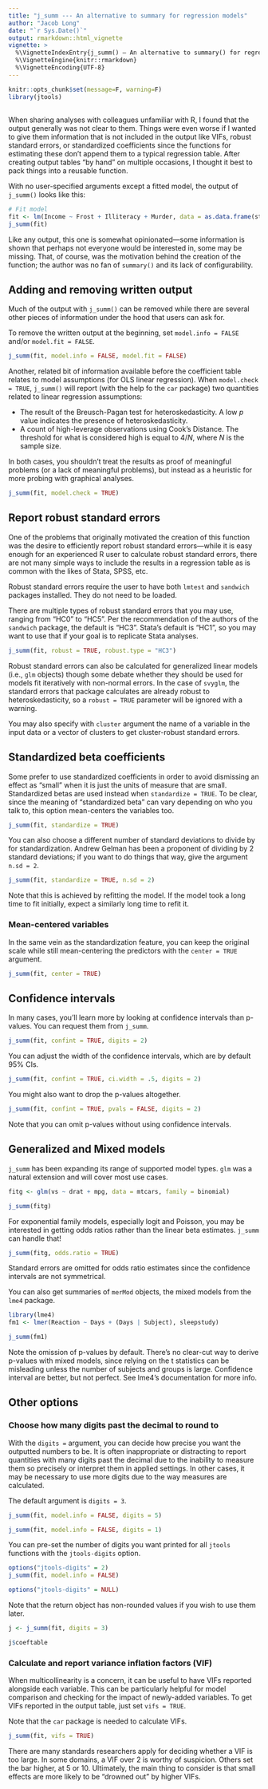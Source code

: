 ```yaml
---
title: "j_summ --- An alternative to summary for regression models"
author: "Jacob Long"
date: "`r Sys.Date()`"
output: rmarkdown::html_vignette
vignette: >
  %\VignetteIndexEntry{j_summ() — An alternative to summary() for regression models}
  %\VignetteEngine{knitr::rmarkdown}
  %\VignetteEncoding{UTF-8}
---
```


```r
knitr::opts_chunk$set(message=F, warning=F)
library(jtools)
```

## 

When sharing analyses with colleagues unfamiliar with R, I found that the output
generally was not clear to them. Things were even worse if I wanted to give
them information  that is not included in the output like VIFs, robust standard
errors, or standardized coefficients since the functions for estimating these
don't append them to a typical regression table. After creating output tables
"by hand" on multiple occasions, I thought it best to pack things into a
reusable function.

With no user-specified arguments except a fitted model, the output of `j_summ()` looks
like this:

```r
# Fit model
fit <- lm(Income ~ Frost + Illiteracy + Murder, data = as.data.frame(state.x77))
j_summ(fit)
```

Like any output, this one is somewhat opinionated—some information is shown that
perhaps not everyone would be interested in, some may be missing. That,
of course, was the motivation behind the creation of the function; the author
was no fan of `summary()` and its lack of configurability. 

## Adding and removing written output

Much of the output with `j_summ()` can be removed while there are several other pieces
of information under the hood that users can ask for. 

To remove the written output at the beginning, set `model.info = FALSE` and/or 
`model.fit = FALSE`.

```r
j_summ(fit, model.info = FALSE, model.fit = FALSE)
```

Another, related bit of information available before the coefficient table relates
to model assumptions (for OLS linear regression). When `model.check = TRUE`,
`j_summ()` will report (with the help fo the `car` package) two quantities
related to linear regression assumptions:

* The result of the Breusch-Pagan test for heteroskedasticity. A low *p* value
indicates the presence of heteroskedasticity.
* A count of high-leverage observations using Cook's Distance. The threshold for 
what is considered high is equal to $4/N$, where $N$ is the sample size.

In both cases, you shouldn't treat the results as proof of meaningful problems (or
a lack of meaningful problems), but instead as a heuristic for more probing with 
graphical analyses.

```r
j_summ(fit, model.check = TRUE)
```

## Report robust standard errors

One of the problems that originally motivated the creation of this function was the
desire to efficiently report robust standard errors—while it is easy enough for an
experienced R user to calculate robust standard errors, there are not many simple ways
to include the results in a regression table as is common with the likes of
Stata, SPSS, etc.

Robust standard errors require the user to have both `lmtest` and `sandwich` packages
installed. They do not need to be loaded.

There are multiple types of robust standard errors that you may use, ranging from 
"HC0" to "HC5". Per the recommendation of the authors of the `sandwich` package, the
default is "HC3". Stata's default is "HC1", so you may want to use that if your goal
is to replicate Stata analyses.

```r
j_summ(fit, robust = TRUE, robust.type = "HC3")
```

Robust standard errors can also be calculated for generalized linear models
(i.e., `glm` objects) though some debate whether they should be used for models
fit iteratively with non-normal errors. In the case of `svyglm`, the standard
errors that package calculates are already robust to heteroskedasticity,
so a `robust = TRUE` parameter will be ignored with a warning.

You may also specify with `cluster` argument the name of a variable in the input
data or a vector of clusters to get cluster-robust standard errors.


## Standardized beta coefficients

Some prefer to use standardized coefficients in order to avoid dismissing an effect
as "small" when it is just the units of measure that are small. Standardized betas
are used instead when `standardize = TRUE`. To be clear, since the meaning of
"standardized beta" can vary depending on who you talk to, this option mean-centers
the variables too.

```r
j_summ(fit, standardize = TRUE)
```

You can also choose a different number of standard deviations to divide by for
standardization. Andrew Gelman has been a proponent of dividing by 2 standard
deviations; if you want to do things that way, give the argument `n.sd = 2`. 

```r
j_summ(fit, standardize = TRUE, n.sd = 2)
```

Note that this is achieved by refitting the model. If the model took a long time
to fit initially, expect a similarly long time to refit it.

### Mean-centered variables

In the same vein as the standardization feature, you can keep the original scale
while still mean-centering the predictors with the `center = TRUE` argument.

```r
j_summ(fit, center = TRUE)
```

## Confidence intervals

In many cases, you'll learn more by looking at confidence intervals than 
p-values. You can request them from `j_summ`.

```r
j_summ(fit, confint = TRUE, digits = 2)
```

You can adjust the width of the confidence intervals, which are by default
95% CIs.

```r
j_summ(fit, confint = TRUE, ci.width = .5, digits = 2)
```

You might also want to drop the p-values altogether.

```r
j_summ(fit, confint = TRUE, pvals = FALSE, digits = 2)
```

Note that you can omit p-values without using confidence intervals.

## Generalized and Mixed models

`j_summ` has been expanding its range of supported model types. `glm` was a
natural extension and will cover most use cases.

```r
fitg <- glm(vs ~ drat + mpg, data = mtcars, family = binomial)

j_summ(fitg)
```

For exponential family models, especially logit and Poisson, you may be
interested in getting odds ratios rather than the linear beta estimates. 
`j_summ` can handle that!

```r
j_summ(fitg, odds.ratio = TRUE)
```

Standard errors are omitted for odds ratio estimates since the confidence
intervals are not symmetrical.

You can also get summaries of `merMod` objects, the mixed models from the 
`lme4` package.

```r
library(lme4)
fm1 <- lmer(Reaction ~ Days + (Days | Subject), sleepstudy)

j_summ(fm1)
```

Note the omission of p-values by default. There's no clear-cut way to derive
p-values with mixed models, since relying on the t statistics can be misleading
unless the number of subjects and groups is large. Confidence interval are 
better, but not perfect. See lme4's documentation for more info.

## Other options

### Choose how many digits past the decimal to round to

With the `digits =` argument, you can decide how precise you want the outputted 
numbers to be. It is often inappropriate or distracting to report quantities with
many digits past the decimal due to the inability to measure them so precisely or 
interpret them in applied settings. In other cases, it may be necessary to use more
digits due to the way measures are calculated.

The default argument is `digits = 3`.

```r
j_summ(fit, model.info = FALSE, digits = 5)
```

```r
j_summ(fit, model.info = FALSE, digits = 1)
```

You can pre-set the number of digits you want printed for all `jtools` functions
with the `jtools-digits` option.

```r
options("jtools-digits" = 2)
j_summ(fit, model.info = FALSE)
```

```r
options("jtools-digits" = NULL)
```

Note that the return object has non-rounded values if you wish to use them later.

```r
j <- j_summ(fit, digits = 3)

j$coeftable
```

### Calculate and report variance inflation factors (VIF)

When multicollinearity is a concern, it can be useful to have VIFs reported alongside
each variable. This can be particularly helpful for model comparison and checking for
the impact of newly-added variables. To get VIFs reported in the output table, just
set `vifs = TRUE`.

Note that the `car` package is needed to calculate VIFs.

```r
j_summ(fit, vifs = TRUE)
```

There are many standards researchers apply for deciding whether a VIF is too large.
In some domains, a VIF over 2 is worthy of suspicion. Others set the bar higher, at 
5 or 10. Ultimately, the main thing to consider is that small effects are more likely
to be "drowned out" by higher VIFs.



